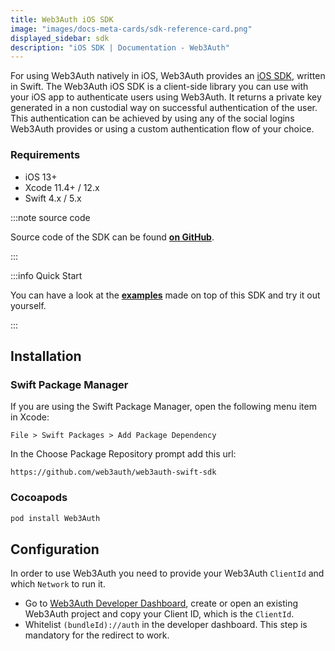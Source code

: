```yaml
---
title: Web3Auth iOS SDK
image: "images/docs-meta-cards/sdk-reference-card.png"
displayed_sidebar: sdk
description: "iOS SDK | Documentation - Web3Auth"
---
```


For using Web3Auth natively in iOS, Web3Auth provides an [iOS SDK](https://github.com/Web3Auth/web3auth-swift-sdk), written in Swift. The Web3Auth iOS
SDK is a client-side library you can use with your iOS app to authenticate users using Web3Auth. It returns a private key generated in a non custodial
way on successful authentication of the user. This authentication can be achieved by using any of the social logins Web3Auth provides or using a
custom authentication flow of your choice.

### Requirements

- iOS 13+
- Xcode 11.4+ / 12.x
- Swift 4.x / 5.x

:::note source code

Source code of the SDK can be found **[on GitHub](https://github.com/Web3Auth/web3auth-swift-sdk)**.

:::

:::info Quick Start

You can have a look at the **[examples](/examples?product=Plug+and+Play&sdk=Plug+and+Play+iOS+SDK)** made on top of this SDK and try it out yourself.

:::

## Installation

### Swift Package Manager

If you are using the Swift Package Manager, open the following menu item in Xcode:

`File > Swift Packages > Add Package Dependency`

In the Choose Package Repository prompt add this url:

```
https://github.com/web3auth/web3auth-swift-sdk
```

### Cocoapods

```sh
pod install Web3Auth
```

## Configuration

In order to use Web3Auth you need to provide your Web3Auth `ClientId` and which `Network` to run it.

- Go to [Web3Auth Developer Dashboard](https://dashboard.web3auth.io), create or open an existing Web3Auth project and copy your Client ID, which is
  the `ClientId`.
- Whitelist `(bundleId)://auth` in the developer dashboard. This step is mandatory for the redirect to work.
